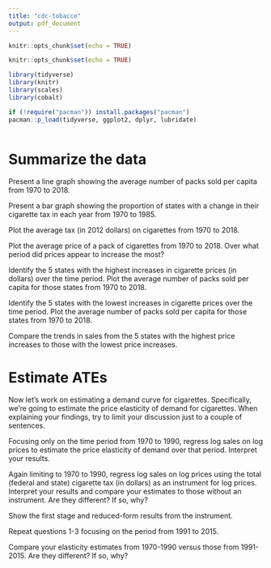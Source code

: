 ```yaml
---
title: "cdc-tobacco"
output: pdf_document
---
```


```r
knitr::opts_chunk$set(echo = TRUE)
```

```r
knitr::opts_chunk$set(echo = TRUE)

library(tidyverse)
library(knitr) 
library(scales)
library(cobalt)

if (!require("pacman")) install.packages("pacman")
pacman::p_load(tidyverse, ggplot2, dplyr, lubridate)

```

```r

```


# Summarize the data

Present a line graph showing the average number of packs sold per capita from 1970 to 2018.


Present a bar graph showing the proportion of states with a change in their cigarette tax in each year from 1970 to 1985.


Plot the average tax (in 2012 dollars) on cigarettes from 1970 to 2018.


Plot the average price of a pack of cigarettes from 1970 to 2018. Over what period did prices appear to increase the most?


Identify the 5 states with the highest increases in cigarette prices (in dollars) over the time period. Plot the average number of packs sold per capita for those states from 1970 to 2018.


Identify the 5 states with the lowest increases in cigarette prices over the time period. Plot the average number of packs sold per capita for those states from 1970 to 2018.


Compare the trends in sales from the 5 states with the highest price increases to those with the lowest price increases.



# Estimate ATEs
Now let’s work on estimating a demand curve for cigarettes. Specifically, we’re going to estimate the price elasticity of demand for cigarettes. When explaining your findings, try to limit your discussion just to a couple of sentences.

Focusing only on the time period from 1970 to 1990, regress log sales on log prices to estimate the price elasticity of demand over that period. Interpret your results.


Again limiting to 1970 to 1990, regress log sales on log prices using the total (federal and state) cigarette tax (in dollars) as an instrument for log prices. Interpret your results and compare your estimates to those without an instrument. Are they different? If so, why?


Show the first stage and reduced-form results from the instrument.


Repeat questions 1-3 focusing on the period from 1991 to 2015.


Compare your elasticity estimates from 1970-1990 versus those from 1991-2015. Are they different? If so, why?

